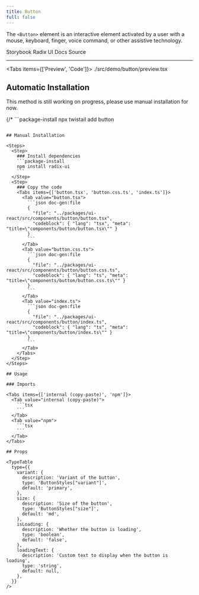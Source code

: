 ```yaml
---
title: Button
full: false
---
```


The `<Button>` element is an interactive element activated by a user with a mouse, keyboard, finger, voice command, or other assistive technology.

<Badges>
  <BadgeLink href="https://storybook.twistail.com/?path=/docs/base-components-button--default" external>
    Storybook
  </BadgeLink>
  <BadgeLink href="https://www.radix-ui.com/primitives/docs/utilities/slot" external>
    Radix UI Docs
  </BadgeLink>
  <BadgeLink href="https://github.com/riipandi/twistail/tree/main/packages/ui-react/src/components/button" external>
    Source
  </BadgeLink>
</Badges>

---


<Tabs items={['Preview', 'Code']}>
  <Tab value="Preview" className="rounded-b-xl flex min-h-44 flex-wrap items-center justify-center gap-4 py-20 not-prose">
    <ButtonDemo />
  </Tab>
  <Tab value="Code">
    <include cwd lang="tsx">./src/demo/button/preview.tsx</include>
  </Tab>
</Tabs>

## Automatic Installation

<Callout type='warn'>
  This method is still working on progress, please use manual installation for now.
</Callout>

{/* ```package-install
npx twistail add button
``` */}

## Manual Installation

<Steps>
  <Step>
    ### Install dependencies
    ```package-install
    npm install radix-ui
    ```
  </Step>
  <Step>
    ### Copy the code
    <Tabs items={['button.tsx', 'button.css.ts', 'index.ts']}>
      <Tab value="button.tsx">
        ```json doc-gen:file
        {
          "file": "../packages/ui-react/src/components/button/button.tsx",
          "codeblock": { "lang": "tsx", "meta": "title=\"components/button/button.tsx\"" }
        }
        ```
      </Tab>
      <Tab value="button.css.ts">
        ```json doc-gen:file
        {
          "file": "../packages/ui-react/src/components/button/button.css.ts",
          "codeblock": { "lang": "ts", "meta": "title=\"components/button/button.css.ts\"" }
        }
        ```
      </Tab>
      <Tab value="index.ts">
        ```json doc-gen:file
        {
          "file": "../packages/ui-react/src/components/button/index.ts",
          "codeblock": { "lang": "ts", "meta": "title=\"components/button/index.ts\"" }
        }
        ```
      </Tab>
    </Tabs>
  </Step>
</Steps>

## Usage

### Imports

<Tabs items={['internal (copy-paste)', 'npm']}>
  <Tab value="internal (copy-paste)">
    ```tsx
    ```
  </Tab>
  <Tab value="npm">
    ```tsx
    ```
  </Tab>
</Tabs>

## Props

<TypeTable
  type={{
    variant: {
      description: 'Variant of the button',
      type: 'ButtonStyles["variant"]',
      default: 'primary',
    },
    size: {
      description: 'Size of the button',
      type: 'ButtonStyles["size"]',
      default: 'md',
    },
    isLoading: {
      description: 'Whether the button is loading',
      type: 'boolean',
      default: 'false',
    },
    loadingText: {
      description: 'Custom text to display when the button is loading',
      type: 'string',
      default: null,
    },
  }}
/>
